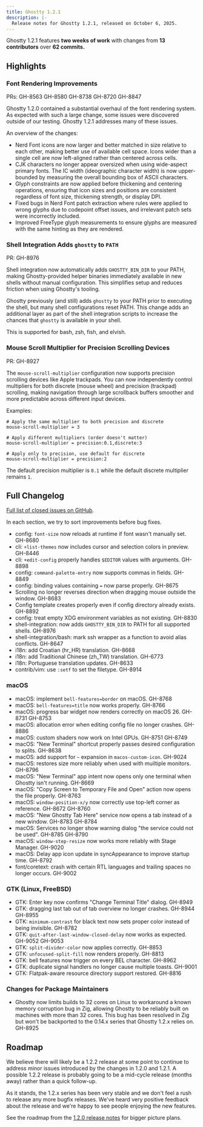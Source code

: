 ```yaml
---
title: Ghostty 1.2.1
description: |-
  Release notes for Ghostty 1.2.1, released on October 6, 2025.
---
```


Ghostty 1.2.1 features **two weeks of work** with changes from
**13 contributors** over **62 commits.**

## Highlights

### Font Rendering Improvements

PRs: GH-8563 GH-8580 GH-8738 GH-8720 GH-8847

Ghostty 1.2.0 contained a substantial overhaul of the font rendering
system. As expected with such a large change, some issues were discovered
outside of our testing. Ghostty 1.2.1 addresses many of these issues.

An overview of the changes:

- Nerd Font icons are now larger and better matched in size relative to each
  other, making better use of available cell space. Icons wider than a single
  cell are now left-aligned rather than centered across cells.
- CJK characters no longer appear oversized when using wide-aspect primary fonts.
  The IC width (ideographic character width) is now upper-bounded by measuring
  the overall bounding box of ASCII characters.
- Glyph constraints are now applied before thickening and centering operations,
  ensuring that icon sizes and positions are consistent regardless of font size,
  thickening strength, or display DPI.
- Fixed bugs in Nerd Font patch extraction where rules were applied to wrong
  glyphs due to codepoint offset issues, and irrelevant patch sets were
  incorrectly included.
- Improved FreeType glyph measurements to ensure glyphs are measured with the
  same hinting as they are rendered.

### Shell Integration Adds `ghostty` to `PATH`

PR: GH-8976

Shell integration now automatically adds `GHOSTTY_BIN_DIR` to your PATH,
making Ghostty-provided helper binaries immediately available in new shells
without manual configuration. This simplifies setup and reduces friction when
using Ghostty's tooling.

Ghostty previously (and still) adds `ghostty` to your PATH prior to executing
the shell, but many shell configurations reset PATH. This change adds an
additional layer as part of the shell integration scripts to increase the
chances that `ghostty` is available in your shell.

This is supported for bash, zsh, fish, and elvish.

### Mouse Scroll Multiplier for Precision Scrolling Devices

PR: GH-8927

The `mouse-scroll-multiplier` configuration now supports precision
scrolling devices like Apple trackpads. You can now independently control
multipliers for both discrete (mouse wheel) and precision (trackpad)
scrolling, making navigation through large scrollback buffers smoother
and more predictable across different input devices.

Examples:

```
# Apply the same multiplier to both precision and discrete
mouse-scroll-multiplier = 3

# Apply different multipliers (order doesn't matter)
mouse-scroll-multiplier = precision:0.1,discrete:3

# Apply only to precision, use default for discrete
mouse-scroll-multiplier = precision:2
```

The default precision multiplier is `0.1` while the default discrete
multiplier remains `1`.

## Full Changelog

[Full list of closed issues on GitHub](https://github.com/ghostty-org/ghostty/milestone/8?closed=1).

In each section, we try to sort improvements before bug fixes.

- config: `font-size` now reloads at runtime if font wasn't manually set. GH-8680
- cli: `+list-themes` now includes cursor and selection colors in preview. GH-8446
- cli: `+edit-config` properly handles `$EDITOR` values with arguments. GH-8898
- config: `command-palette-entry` now supports commas in fields. GH-8849
- config: binding values containing `=` now parse properly. GH-8675
- Scrolling no longer reverses direction when dragging mouse outside the window. GH-8683
- Config template creates properly even if config directory already exists. GH-8892
- config: treat empty XDG environment variables as not existing. GH-8830
- shell-integration: now adds `GHOSTTY_BIN_DIR` to PATH for all supported shells. GH-8976
- shell-integration/bash: mark ssh wrapper as a function to avoid alias conflicts. GH-8647
- i18n: add Croatian (hr_HR) translation. GH-8668
- i18n: add Traditional Chinese (zh_TW) translation. GH-6773
- i18n: Portuguese translation updates. GH-8633
- contrib/vim: use `:setf` to set the filetype. GH-8914

### macOS

- macOS: implement `bell-features=border` on macOS. GH-8768
- macOS: `bell-features=title` now works properly. GH-8766
- macOS: progress bar widget now renders correctly on macOS 26. GH-8731 GH-8753
- macOS: allocation error when editing config file no longer crashes. GH-8886
- macOS: custom shaders now work on Intel GPUs. GH-8751 GH-8749
- macOS: "New Terminal" shortcut properly passes desired configuration to splits. GH-8638
- macOS: add support for `~` expansion in `macos-custom-icon`. GH-9024
- macOS: restores size more reliably when used with muiltiple monitors. GH-8796
- macOS: "New Terminal" app intent now opens only one terminal when Ghostty isn't running. GH-8669
- macOS: "Copy Screen to Temporary File and Open" action now opens the file properly. GH-8763
- macOS: `window-position-x/y` now correctly use top-left corner as reference. GH-8672 GH-8760
- macOS: "New Ghostty Tab Here" service now opens a tab instead of a new window. GH-8783 GH-8784
- macOS: Services no longer show warning dialog "the service could not be used". GH-8785 GH-8790
- macOS: `window-step-resize` now works more reliably with Stage Manager. GH-9020
- macOS: Delay app icon update in syncAppearance to improve startup time. GH-8792
- font/coretext: crash with certain RTL languages and trailing spaces no longer occurs. GH-9002

### GTK (Linux, FreeBSD)

- GTK: Enter key now confirms "Change Terminal Title" dialog. GH-8949
- GTK: dragging last tab out of tab overview no longer crashes. GH-8944 GH-8955
- GTK: `minimum-contrast` for black text now sets proper color instead of being invisible. GH-8782
- GTK: `quit-after-last-window-closed-delay` now works as expected. GH-9052 GH-9053
- GTK: `split-divider-color` now applies correctly. GH-8853
- GTK: `unfocused-split-fill` now renders properly. GH-8813
- GTK: bell features now trigger on every BEL character. GH-8962
- GTK: duplicate signal handlers no longer cause multiple toasts. GH-9001
- GTK: Flatpak-aware resource directory support restored. GH-8816

### Changes for Package Maintainers

- Ghostty now limits builds to 32 cores on Linux to workaround a known
  memory corruption bug in Zig, allowing Ghostty to be reliably built on
  machines with more than 32 cores. This bug has been resolved in Zig but
  won't be backported to the 0.14.x series that Ghostty 1.2.x relies on.
  GH-8925

## Roadmap

We believe there will likely be a 1.2.2 release at some point to continue to
address minor issues introduced by the changes in 1.2.0 and 1.2.1. A possible
1.2.2 release is probably going to be a mid-cycle release (months away) rather
than a quick follow-up.

As it stands, the 1.2.x series has been very stable and we don't feel a rush to
release any more bugfix releases. We've heard very positive feedback about the
release and we're happy to see people enjoying the new features.

See the roadmap from the [1.2.0 release notes](/docs/install/release-notes/1-2-0#roadmap)
for bigger picture plans.
